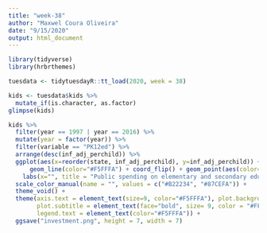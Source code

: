 ```yaml
---
title: "week-38"
author: "Maxwel Coura Oliveira"
date: "9/15/2020"
output: html_document
---
```


```r
library(tidyverse)
library(hrbrthemes)
```


```r
tuesdata <- tidytuesdayR::tt_load(2020, week = 38)
```




```r
kids <- tuesdata$kids %>% 
  mutate_if(is.character, as.factor)
glimpse(kids)
```


```r
kids %>% 
  filter(year == 1997 | year == 2016) %>% 
  mutate(year = factor(year)) %>% 
  filter(variable == "PK12ed") %>% 
  arrange(desc(inf_adj_perchild)) %>% 
  ggplot(aes(x=reorder(state, inf_adj_perchild), y=inf_adj_perchild)) + 
      geom_line(color="#F5FFFA") + coord_flip() + geom_point(aes(color=year)) +
    labs(x="", title = "Public spending on elementary and secondary education from 1997 to 2016 by US states", subtitle = "per child adjusted for inflation in $1,000s", caption = "Source: Urban Institute | Graphic: @maxwelco") +
  scale_color_manual(name = "", values = c("#B22234", "#87CEFA")) +
  theme_void() +
  theme(axis.text = element_text(size=9, color="#F5FFFA"), plot.background = element_rect(fill = "#282728"), plot.title  = element_text(face="bold", size= 11, color = "#FFD700", hjust = 0.7), plot.caption = element_text(color = "beige", hjust = 1.2), 
        plot.subtitle = element_text(face="bold", size= 9, color = "#FFD700", hjust = 0.5),
        legend.text = element_text(color="#F5FFFA")) +
  ggsave("investment.png", height = 7, width = 7)
```

